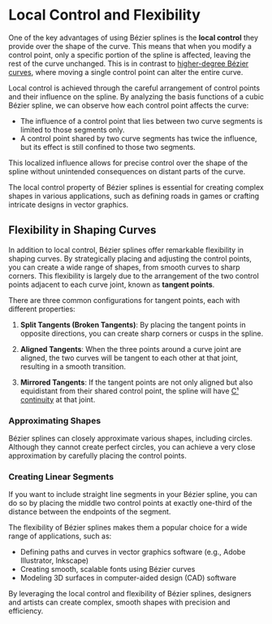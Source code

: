 
# Local Control and Flexibility

One of the key advantages of using Bézier splines is the **local control** they provide over the shape of the curve. This means that when you modify a control point, only a specific portion of the spline is affected, leaving the rest of the curve unchanged. This is in contrast to [higher-degree Bézier curves](/bezier-curves/n-degree-bezier), where moving a single control point can alter the entire curve.

Local control is achieved through the careful arrangement of control points and their influence on the spline. By analyzing the basis functions of a cubic Bézier spline, we can observe how each control point affects the curve:

- The influence of a control point that lies between two curve segments is limited to those segments only.
- A control point shared by two curve segments has twice the influence, but its effect is still confined to those two segments.

This localized influence allows for precise control over the shape of the spline without unintended consequences on distant parts of the curve.

<Callout emoji="💡">
The local control property of Bézier splines is essential for creating complex shapes in various applications, such as defining roads in games or crafting intricate designs in vector graphics.
</Callout>

## Flexibility in Shaping Curves

In addition to local control, Bézier splines offer remarkable flexibility in shaping curves. By strategically placing and adjusting the control points, you can create a wide range of shapes, from smooth curves to sharp corners. This flexibility is largely due to the arrangement of the two control points adjacent to each curve joint, known as **tangent points**.

There are three common configurations for tangent points, each with different properties:

1. **Split Tangents (Broken Tangents)**: By placing the tangent points in opposite directions, you can create sharp corners or cusps in the spline.

2. **Aligned Tangents**: When the three points around a curve joint are aligned, the two curves will be tangent to each other at that joint, resulting in a smooth transition.

3. **Mirrored Tangents**: If the tangent points are not only aligned but also equidistant from their shared control point, the spline will have [C¹ continuity](/continuity/parametric-continuity) at that joint.

<Steps>

### Approximating Shapes

Bézier splines can closely approximate various shapes, including circles. Although they cannot create perfect circles, you can achieve a very close approximation by carefully placing the control points.

### Creating Linear Segments

If you want to include straight line segments in your Bézier spline, you can do so by placing the middle two control points at exactly one-third of the distance between the endpoints of the segment.

</Steps>

The flexibility of Bézier splines makes them a popular choice for a wide range of applications, such as:

- Defining paths and curves in vector graphics software (e.g., Adobe Illustrator, Inkscape)
- Creating smooth, scalable fonts using Bézier curves
- Modeling 3D surfaces in computer-aided design (CAD) software

By leveraging the local control and flexibility of Bézier splines, designers and artists can create complex, smooth shapes with precision and efficiency.